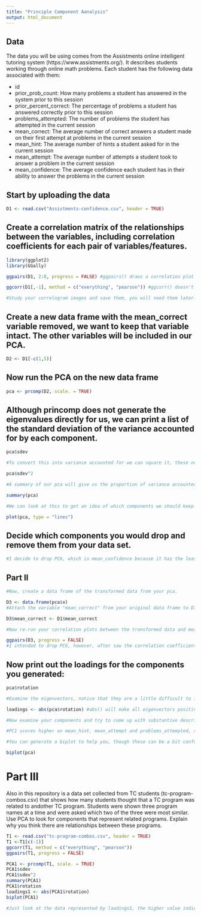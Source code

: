 ```yaml
---
title: "Principle Component Aanalysis"
output: html_document
---
```

## Data
The data you will be using comes from the Assistments online intelligent tutoring system (https://www.assistments.org/). It describes students working through online math problems. Each student has the following data associated with them:

- id
- prior_prob_count: How many problems a student has answered in the system prior to this session
- prior_percent_correct: The percentage of problems a student has answered correctly prior to this session
- problems_attempted: The number of problems the student has attempted in the current session
- mean_correct: The average number of correct answers a student made on their first attempt at problems in the current session
- mean_hint: The average number of hints a student asked for in the current session
- mean_attempt: The average number of attempts a student took to answer a problem in the current session
- mean_confidence: The average confidence each student has in their ability to answer the problems in the current session

## Start by uploading the data
```r
D1 <- read.csv("Assistments-confidence.csv", header = TRUE)

```

## Create a correlation matrix of the relationships between the variables, including correlation coefficients for each pair of variables/features.

```r

library(ggplot2)
library(GGally)

ggpairs(D1, 2:8, progress = FALSE) #ggpairs() draws a correlation plot between all the columns you identify by number (second option, you don't need the first column as it is the student ID) and progress = FALSE stops a progress bar appearing as it renders your plot

ggcorr(D1[,-1], method = c("everything", "pearson")) #ggcorr() doesn't have an explicit option to choose variables so we need to use matrix notation to drop the id variable. We then need to choose a "method" which determines how to treat missing values (here we choose to keep everything, and then which kind of correlation calculation to use, here we are using Pearson correlation, the other options are "kendall" or "spearman")

#Study your correlogram images and save them, you will need them later. Take note of what is strongly related to the outcome variable of interest, mean_correct. 
```

## Create a new data frame with the mean_correct variable removed, we want to keep that variable intact. The other variables will be included in our PCA.

```r
D2 <- D1[-c(1,5)]

```

## Now run the PCA on the new data frame

```r
pca <- prcomp(D2, scale. = TRUE)
```

## Although princomp does not generate the eigenvalues directly for us, we can print a list of the standard deviation of the variance accounted for by each component.

```r
pca$sdev

#To convert this into variance accounted for we can square it, these numbers are proportional to the eigenvalue

pca$sdev^2

#A summary of our pca will give us the proportion of variance accounted for by each component

summary(pca)

#We can look at this to get an idea of which components we should keep and which we should drop

plot(pca, type = "lines")
```

## Decide which components you would drop and remove them from your data set.

```r
#I decide to drop PC6, which is mean_confidence because it has the least variance causing the minimum effect on the result
```

## Part II

```r
#Now, create a data frame of the transformed data from your pca.

D3 <- data.frame(pca$x)
#Attach the variable "mean_correct" from your original data frame to D3.

D3$mean_correct <- D1$mean_correct

#Now re-run your correlation plots between the transformed data and mean_correct. If you had dropped some components would you have lost important infomation about mean_correct?

ggpairs(D3, progress = FALSE)
#I intended to drop PC6, however, after saw the correlation coefficient between mean_correct and PC6, I think I would lose important info if I really had dropped it because there is a significantly correlation: -0.393***.

```
## Now print out the loadings for the components you generated:

```r
pca$rotation

#Examine the eigenvectors, notice that they are a little difficult to interpret. It is much easier to make sense of them if we make them proportional within each component

loadings <- abs(pca$rotation) #abs() will make all eigenvectors positive

#Now examine your components and try to come up with substantive descriptions of what some might represent?

#PC1 scores higher on mean_hint, mean_attempt and problems_attempted, so we can use this see how much effort a student put for answering the problems prior the session; PC2 scores supper high on prior_percent_correct, then this could be used as measure of correct answer to the problems before the systematic learning; PC3 scores super high on mean_confidence, so this reflects the confidence level of students; PC4 scores high on prior_prob_count as a reflection of how many problems that students tried before this session; PC5/PC6 are similar to PC1.

#You can generate a biplot to help you, though these can be a bit confusing. They plot the transformed data by the first two components. Therefore, the axes represent the direction of maximum variance accounted for. Then mapped onto this point cloud are the original directions of the variables, depicted as red arrows. It is supposed to provide a visualization of which variables "go together". Variables that possibly represent the same underlying construct point in the same direction.  

biplot(pca)


```
# Part III  
Also in this repository is a data set collected from TC students (tc-program-combos.csv) that shows how many students thought that a TC program was related to andother TC program. Students were shown three program names at a time and were asked which two of the three were most similar. Use PCA to look for components that represent related programs. Explain why you think there are relationships between these programs.

```r
T1 <- read.csv("tc-program-combos.csv", header = TRUE)
T1 <-T1[c(-1)]
ggcorr(T1, method = c("everything", "pearson"))
ggpairs(T1, progress = FALSE)

PCA1 <- prcomp(T1, scale. = TRUE)
PCA1$sdev
PCA1$sdev^2
summary(PCA1)
PCA1$rotation
loadings1 <- abs(PCA1$rotation)
biplot(PCA1)

#Just look at the data represented by laadings1, the higher value indicates a stronger relationship, the 3 programs with the most close value can be thought as related programs. For example, PC1: change.leadership, Economics.and.Education and Education.Policy can be viewed as related, I can categorize them as "Policy/Strategy related", interpretation could be same for other data.
```





